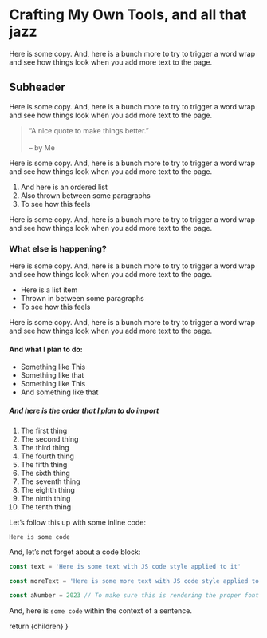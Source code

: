 
# Crafting My Own Tools, and all that jazz

Here is some copy. And, here is a bunch more to try to trigger a word wrap and see how things look when you add more text to the page.

## Subheader

Here is some copy. And, here is a bunch more to try to trigger a word wrap and see how things look when you add more text to the page.

> “A nice quote to make things better.”<br /><br />– by Me

Here is some copy. And, here is a bunch more to try to trigger a word wrap and see how things look when you add more text to the page.

1. And here is an ordered list
2. Also thrown between some paragraphs
3. To see how this feels

Here is some copy. And, here is a bunch more to try to trigger a word wrap and see how things look when you add more text to the page.

### What else is happening?

Here is some copy. And, here is a bunch more to try to trigger a word wrap and see how things look when you add more text to the page.

- Here is a list item
- Thrown in between some paragraphs
- To see how this feels

Here is some copy. And, here is a bunch more to try to trigger a word wrap and see how things look when you add more text to the page.

#### And what I plan to do:

- Something like This
- Something like that
- Something like This
- And something like that

##### And here is the order that I plan to do import

1. The first thing
2. The second thing
3. The third thing
4. The fourth thing
5. The fifth thing
6. The sixth thing
7. The seventh thing
8. The eighth thing
9. The ninth thing
10. The tenth thing

Let’s follow this up with some inline code:

`Here is some code`

And, let’s not forget about a code block:

```js
const text = 'Here is some text with JS code style applied to it'

const moreText = 'Here is some more text with JS code style applied to it'

const aNumber = 2023 // To make sure this is rendering the proper font
```

And, here is `some code` within the context of a sentence.

  return <PostLayout>{children}</PostLayout>
}
